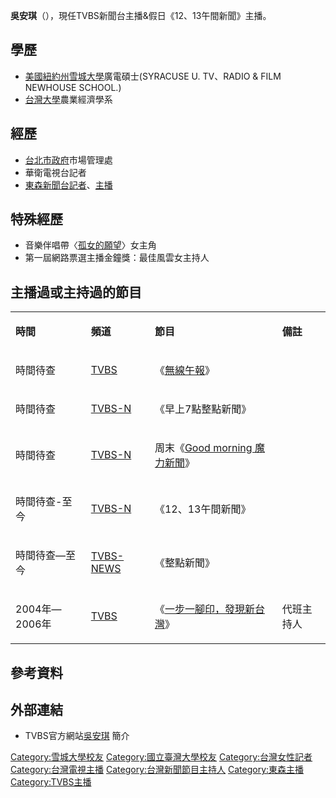 {{BLP unsourced|time=2021-06-13T22:32:11+00:00}}
{{主播資訊
| 主播頭銜     = TVBS新聞台新聞台主播<br>TVBS新聞台假日《12、13午間新聞》主播
| 主播姓名     = 吳安琪
| 主播英文名字 = Angle
| 主播年齡     =
| 主播出生年分 = 
| 主播出生日期 = {{birth_date_and_age|1968|11|08}}
| 星座         = [[天蠍座|天蠍座]]
| 主播逝世年分 = 
| 主播逝世日期 = 
| 主播照片檔案 = 
| 主播照片尺寸 =
| 主播照片圖說 = 
| 國籍         = {{ROC}}
| 籍貫         = [[台北市|台北市]]
| 出生地       = {{TW}}[[台北市|台北市]]
| 逝世地       = 
| 最高學歷     = [[美國|美國]][[雪城大學|雪城大學]]廣電碩士
| 暱稱         = 
| 綽號         = 
| 血型         = A
| 身高         = 
| 體重         = 
| 婚姻狀況     = 已婚
| 配偶         = 
| 信仰宗教     = 
| 官方網站     = 
| 備註         = 
|}}
'''吳安琪'''（{{bd|1968年|11月8日|catIdx=W吴}}），現任TVBS新聞台主播&假日《12、13午間新聞》主播。

==學歷==
*[[美國|美國]][[紐約州|紐約州]][[雪城大學|雪城大學]]廣電碩士(SYRACUSE U. TV、RADIO & FILM NEWHOUSE SCHOOL.)
*[[台灣大學|台灣大學]]農業經濟學系

==經歷==
*[[台北市政府|台北市政府]]市場管理處
*華衛電視台記者
*[[東森新聞台|東森新聞台]][[記者|記者]]、[[新聞主播|主播]]

==特殊經歷==
*音樂伴唱帶〈[[孤女的願望|孤女的願望]]〉女主角
*第一屆網路票選主播金鐘獎：最佳風雲女主持人

==主播過或主持過的節目==
{{dynamic list}}
{|class="wikitable"
|- style="background:snow; color:black" align=center
|'''時間'''||'''頻道'''||'''節目'''||'''備註'''
|-
|時間待查||[[TVBS|TVBS]]||《[[無線午報|無線午報]]》||
|-
|時間待查||[[TVBS-N|TVBS-N]]||《早上7點整點新聞》||
|-
|時間待查||[[TVBS-N|TVBS-N]]||周末《[[Good_morning_魔力新聞|Good morning 魔力新聞]]》||
|-
|時間待查-至今||[[TVBS-N|TVBS-N]]||《12、13午間新聞》||
|-
|時間待查—至今||[[TVBS-NEWS|TVBS-NEWS]]||《整點新聞》||
|-
|2004年—2006年||[[TVBS|TVBS]]||《[[一步一腳印，發現新台灣|一步一腳印，發現新台灣]]》||代班主持人
|}

==參考資料==
{{reflist}}

==外部連結==
*TVBS官方網站[http://www.tvbs.com.tw/anchor/wu-an-chi 吳安琪] {{Wayback|url=http://www.tvbs.com.tw/anchor/wu-an-chi |date=20201028115722 }}簡介

{{DEFAULTSORT:Wu Anchi}}
[[Category:雪城大學校友|Category:雪城大學校友]]
[[Category:國立臺灣大學校友|Category:國立臺灣大學校友]]
[[Category:台灣女性記者|Category:台灣女性記者]]
[[Category:台灣電視主播|Category:台灣電視主播]]
[[Category:台灣新聞節目主持人|Category:台灣新聞節目主持人]]
[[Category:東森主播|Category:東森主播]]
[[Category:TVBS主播|Category:TVBS主播]]
{{TW-bio-stub}}